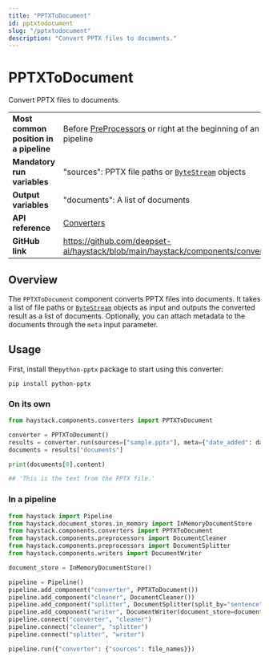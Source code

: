 ```yaml
---
title: "PPTXToDocument"
id: pptxtodocument
slug: "/pptxtodocument"
description: "Convert PPTX files to documents."
---
```


# PPTXToDocument

Convert PPTX files to documents.

|  |  |
| --- | --- |
| **Most common position in a pipeline** | Before [PreProcessors](../preprocessors.mdx)  or right at the beginning of an indexing pipeline |
| **Mandatory run variables**            | "sources": PPTX file paths or [`ByteStream`](../../concepts/data-classes.mdx#bytestresm)  objects           |
| **Output variables**                   | "documents": A list of documents                                                               |
| **API reference**                      | [Converters](/reference/converters-api)                                                               |
| **GitHub link**                        | https://github.com/deepset-ai/haystack/blob/main/haystack/components/converters/pptx.py      |

## Overview

The `PPTXToDocument` component converts PPTX files into documents. It takes a list of file paths or [`ByteStream`](../../concepts/data-classes.mdx#bytestresm) objects as input and outputs the converted result as a list of documents. Optionally, you can attach metadata to the documents through the `meta` input parameter.

## Usage

First, install the`python-pptx` package to start using this converter:

```shell
pip install python-pptx
```

### On its own

```python
from haystack.components.converters import PPTXToDocument

converter = PPTXToDocument()
results = converter.run(sources=["sample.pptx"], meta={"date_added": datetime.now().isoformat()})
documents = results["documents"]

print(documents[0].content)

## 'This is the text from the PPTX file.'
```

### In a pipeline

```python
from haystack import Pipeline
from haystack.document_stores.in_memory import InMemoryDocumentStore
from haystack.components.converters import PPTXToDocument
from haystack.components.preprocessors import DocumentCleaner
from haystack.components.preprocessors import DocumentSplitter
from haystack.components.writers import DocumentWriter

document_store = InMemoryDocumentStore()

pipeline = Pipeline()
pipeline.add_component("converter", PPTXToDocument())
pipeline.add_component("cleaner", DocumentCleaner())
pipeline.add_component("splitter", DocumentSplitter(split_by="sentence", split_length=5))
pipeline.add_component("writer", DocumentWriter(document_store=document_store))
pipeline.connect("converter", "cleaner")
pipeline.connect("cleaner", "splitter")
pipeline.connect("splitter", "writer")

pipeline.run({"converter": {"sources": file_names}})
```